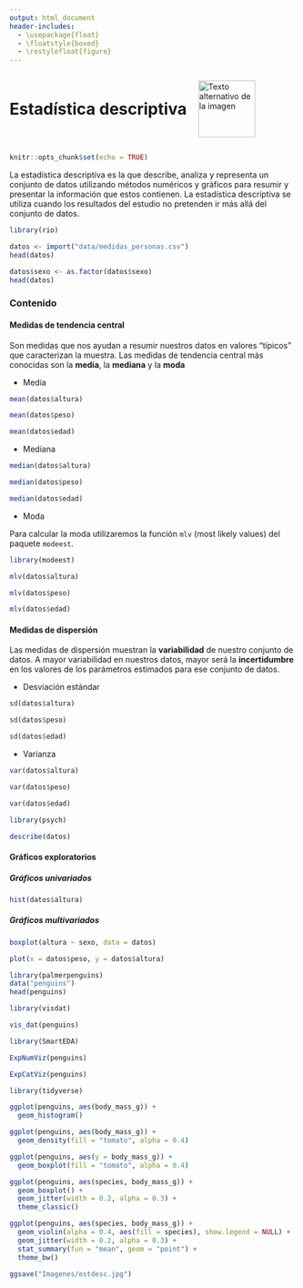 ---
output: html_document
header-includes:
  - \usepackage{float}
  - \floatstyle{boxed}
  - \restylefloat{figure}
---

<div style="display:flex; align-items:center;">
  <h1 style="margin:0;">Estadística descriptiva</h1>
  <img src="Imagenes/HNBI_LOGO1.jpeg" alt="Texto alternativo de la imagen" style="width:100px; margin-left:20px;">
</div>


```{r setup, include=FALSE}
knitr::opts_chunk$set(echo = TRUE)
```

La estadística descriptiva es la que describe, analiza y representa un conjunto de datos utilizando métodos numéricos y gráficos para resumir y presentar la información que estos contienen.
La estadística descriptiva se utiliza cuando los resultados del estudio no pretenden ir más allá del conjunto de datos.

```{r}
library(rio)
```

```{r}
datos <- import("data/medidas_personas.csv")
head(datos)
```

```{r}
datos$sexo <- as.factor(datos$sexo)
head(datos)
```

### Contenido{.tabset .tabset-pills}

#### Medidas de tendencia central

Son medidas que nos ayudan a resumir nuestros datos en valores "típicos" que caracterizan la muestra.
Las medidas de tendencia central más conocidas son la **media**, la **mediana** y la **moda**

- Media

```{r}
mean(datos$altura)
```

```{r}
mean(datos$peso)
```

```{r}
mean(datos$edad)
```

- Mediana

```{r}
median(datos$altura)
```

```{r}
median(datos$peso)
```

```{r}
median(datos$edad)
```

- Moda

Para calcular la moda utilizaremos la función `mlv` (most likely values) del paquete `modeest`.

```{r}
library(modeest)
```

```{r}
mlv(datos$altura)
```

```{r}
mlv(datos$peso)
```

```{r}
mlv(datos$edad)
```

#### Medidas de dispersión

Las medidas de dispersión muestran la **variabilidad** de nuestro conjunto de datos. A mayor variabilidad en nuestros datos, mayor será la **incertidumbre** en los valores de los parámetros estimados para ese conjunto de datos.

- Desviación estándar

```{r}
sd(datos$altura)
```

```{r}
sd(datos$peso)
```

```{r}
sd(datos$edad)
```

- Varianza

```{r}
var(datos$altura)
```

```{r}
var(datos$peso)
```

```{r}
var(datos$edad)
```

```{r}
library(psych)
```

```{r}
describe(datos)
```

#### Gráficos exploratorios

##### Gráficos univariados

```{r}
hist(datos$altura)
```

##### Gráficos multivariados

```{r}
boxplot(altura ~ sexo, data = datos)
```

```{r}
plot(x = datos$peso, y = datos$altura)
```

```{r}
library(palmerpenguins)
data("penguins")
head(penguins)
```

```{r}
library(visdat)
```

```{r}
vis_dat(penguins)
```

```{r}
library(SmartEDA)
```

```{r}
ExpNumViz(penguins)
```

```{r}
ExpCatViz(penguins)
```


```{r, warning=FALSE, message=FALSE}
library(tidyverse)
```

```{r}
ggplot(penguins, aes(body_mass_g)) +
  geom_histogram() 
```

```{r}
ggplot(penguins, aes(body_mass_g)) +
  geom_density(fill = "tomato", alpha = 0.4) 
```

```{r}
ggplot(penguins, aes(y = body_mass_g)) +
  geom_boxplot(fill = "tomato", alpha = 0.4)
```

```{r}
ggplot(penguins, aes(species, body_mass_g)) +
  geom_boxplot() +
  geom_jitter(width = 0.2, alpha = 0.3) +
  theme_classic()
```

```{r}
ggplot(penguins, aes(species, body_mass_g)) +
  geom_violin(alpha = 0.4, aes(fill = species), show.legend = NULL) +
  geom_jitter(width = 0.2, alpha = 0.3) +
  stat_summary(fun = "mean", geom = "point") +
  theme_bw()
```

```{r}
ggsave("Imagenes/estdesc.jpg")
```

